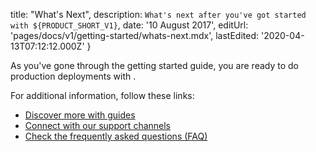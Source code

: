 
  title: "What's Next",
  description: `What's next after you've got started with ${PRODUCT_SHORT_V1}`,
  date: '10 August 2017',
  editUrl: 'pages/docs/v1/getting-started/whats-next.mdx',
  lastEdited: '2020-04-13T07:12:12.000Z'
}

As you've gone through the getting started guide, you are ready to do production deployments with <ProductNameShortV1 />.

For additional information, follow these links:

- [Discover more with guides](/docs/deployment-types/lifecycle)
- [Connect with our support channels](/docs/other/support-channels)
- [Check the frequently asked questions (FAQ)](/docs/other/faq)

